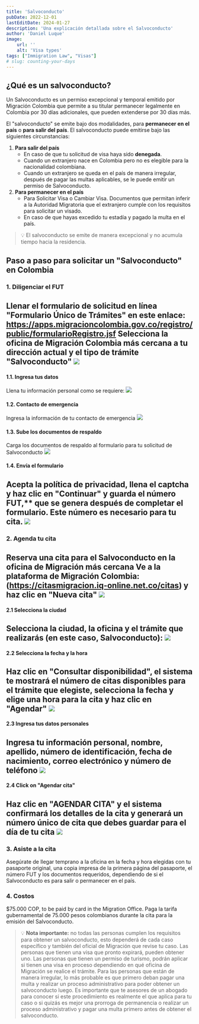 ```yaml
---
title: 'Salvoconducto'
pubDate: 2022-12-01
lastEditDate: 2024-01-27
description: 'Una explicación detallada sobre el Salvoconducto'
author: 'Daniel Luque'
image:
    url: ''
    alt: 'Visa types'
tags: ["Immigration Law", "Visas"]
# slug: counting-your-days
---
```

## ¿Qué es un salvoconducto?

Un Salvoconducto es un permiso excepcional y temporal emitido por Migración Colombia que permite a su titular permanecer legalmente en Colombia por 30 días adicionales, que pueden extenderse por 30 días más.

El "salvoconducto" se emite bajo dos modalidades, para **permanecer en el país** o **para salir del país**. El salvoconducto puede emitirse bajo las siguientes circunstancias:

1. **Para salir del país**
    - En caso de que tu solicitud de visa haya sido **denegada**.
    - Cuando un extranjero nace en Colombia pero no es elegible para la nacionalidad colombiana.
    - Cuando un extranjero se queda en el país de manera irregular, después de pagar las multas aplicables, se le puede emitir un permiso de Salvoconducto.
2. **Para permanecer en el país**
    - Para Solicitar Visa o Cambiar Visa. Documentos que permitan inferir a la Autoridad Migratoria que el extranjero cumple con los requisitos para solicitar un visado.
    - En caso de que hayas excedido tu estadía y pagado la multa en el país.

> 💡 El salvoconducto se emite de manera excepcional y no acumula tiempo hacia la residencia.

## Paso a paso para solicitar un "Salvoconducto" en Colombia

### 1. Diligenciar el FUT
Llenar el formulario de solicitud en línea "Formulario Único de Trámites" en este enlace: https://apps.migracioncolombia.gov.co/registro/public/formularioRegistro.jsf 
Selecciona la oficina de Migración Colombia más cercana a tu dirección actual y el tipo de trámite "Salvoconducto"
<img class="w-2/3 m-auto" src="/sc/sc-1.png"/>
---
#### 1.1. Ingresa tus datos
Llena tu información personal como se requiere:
<img class="w-2/3 m-auto" src="/sc/sc-2.png"/>
#### 1.2. Contacto de emergencia
Ingresa la información de tu contacto de emergencia
<img class="w-2/3 m-auto" src="/sc/sc-3.png"/>
#### 1.3. Sube los documentos de respaldo
Carga los documentos de respaldo al formulario para tu solicitud de Salvoconducto
<img class="w-2/3 m-auto" src="/sc/sc-4.png"/>
#### 1.4. Envía el formulario
Acepta la política de privacidad, llena el captcha y haz clic en "Continuar" y guarda el número FUT,** que se genera después de completar el formulario. Este número es necesario para tu cita.
<img class="w-2/3 m-auto" src="/sc/sc-5.png"/>
---
### 2. Agenda tu cita
Reserva una cita para el Salvoconducto en la oficina de Migración más cercana
Ve a la plataforma de Migración Colombia: (https://citasmigracion.iq-online.net.co/citas) y haz clic en "Nueva cita"
<img class="w-2/3 m-auto" src="/sc/sc-6.png"/>
---
#### 2.1 Selecciona la ciudad
Selecciona la ciudad, la oficina y el trámite que realizarás (en este caso, Salvoconducto):
<img class="w-2/3 m-auto" src="/sc/sc-7.png"/>
---
#### 2.2 Selecciona la fecha y la hora
Haz clic en "Consultar disponibilidad", el sistema te mostrará el número de citas disponibles para el trámite que elegiste, selecciona la fecha y elige una hora para la cita y haz clic en "Agendar"
<img class="w-2/3 m-auto" src="/sc/sc-8.png"/>
---
#### 2.3 Ingresa tus datos personales
Ingresa tu información personal, nombre, apellido, número de identificación, fecha de nacimiento, correo electrónico y número de teléfono
<img class="w-2/3 m-auto" src="/sc/sc-9.png"/>
---
#### 2.4 Click on "Agendar cita"
Haz clic en "AGENDAR CITA" y el sistema confirmará los detalles de la cita y generará un número único de cita que debes guardar para el día de tu cita
<img class="w-2/3 m-auto" src="/sc/sc-10.png"/>
---
### 3. Asiste a la cita
Asegúrate de llegar temprano a la oficina en la fecha y hora elegidas con tu pasaporte original, una copia impresa de la primera página del pasaporte, el número FUT y los documentos requeridos, dependiendo de si el Salvoconducto es para salir o permanecer en el país.

### 4. Costos 
$75.000 COP, to be paid by card in the Migration Office.
Paga la tarifa gubernamental de 75.000 pesos colombianos durante la cita para la emisión del Salvoconducto.

> 💡 **Nota importante:** no todas las personas cumplen los requisitos para obtener un salvoconducto, esto dependerá de cada caso específico y también del oficial de Migración que revise tu caso. Las personas que tienen una visa que pronto expirará, pueden obtener uno. Las personas que tienen un permiso de turismo, podrán aplicar si tienen una visa en proceso dependiendo en qué oficina de Migración se realice el trámite. Para las personas que están de manera irregular, lo más probable es que primero deban pagar una multa y realizar un proceso administrativo para poder obtener un salvoconducto luego. Es importante que te asesores de un abogado para conocer si este procedimiento es realmente el que aplica para tu caso o si quizás es mejor una prorroga de permanencia o realizar un proceso administrativo y pagar una multa primero antes de obtener el salvoconducto.

